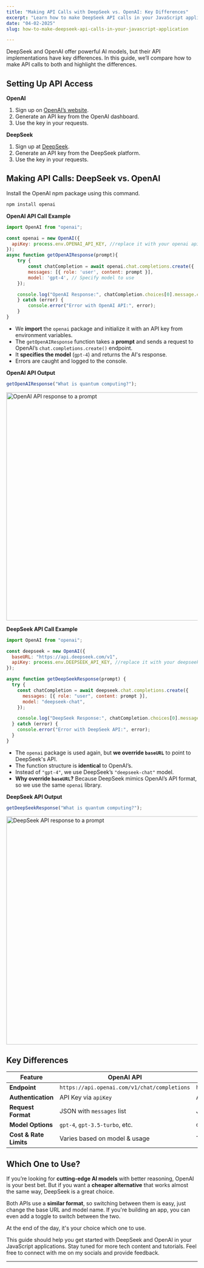 ```yaml
---
title: "Making API Calls with DeepSeek vs. OpenAI: Key Differences"
excerpt: "Learn how to make DeepSeek API calls in your JavaScript application using the openai npm package in this step-by-step guide."
date: "04-02-2025" 
slug: how-to-make-deepseek-api-calls-in-your-javascript-application

---
```


DeepSeek and OpenAI offer powerful AI models, but their API implementations have key differences. In this guide, we’ll compare how to make API calls to both and highlight the differences.

<h2 class="text-2xl font-semibold text-primary my-4">Setting Up API Access </h2>

**OpenAI**  
1. Sign up on [OpenAI’s website](https://openai.com).  
2. Generate an API key from the OpenAI dashboard.  
3. Use the key in your requests.  

**DeepSeek**  
1. Sign up at [DeepSeek](https://deepseek.com).  
2. Generate an API key from the DeepSeek platform.
3. Use the key in your requests.  

<h2 class="text-2xl font-semibold text-primary my-4">Making API Calls: DeepSeek vs. OpenAI </h2>

Install the OpenAI npm package using this command.  
```sh
npm install openai
```

**OpenAI API Call Example**  

```javascript
import OpenAI from "openai";

const openai = new OpenAI({
  apiKey: process.env.OPENAI_API_KEY, //replace it with your openai api key
});
async function getOpenAIResponse(prompt){
    try {
        const chatCompletion = await openai.chat.completions.create({
        messages: [{ role: 'user', content: prompt }],
        model: 'gpt-4', // Specify model to use
    });

    console.log("OpenAI Response:", chatCompletion.choices[0].message.content);
    } catch (error) {
        console.error("Error with OpenAI API:", error); 
    }
}
```

- We **import** the `openai` package and initialize it with an API key from environment variables.  
- The `getOpenAIResponse` function takes a **prompt** and sends a request to OpenAI’s `chat.completions.create()` endpoint.  
- It **specifies the model** (`gpt-4`) and returns the AI's response.  
- Errors are caught and logged to the console. 

**OpenAI API Output**
```javascript
getOpenAIResponse("What is quantum computing?");
```
<img src="/blog-images/openaires.webp" className="m-4" alt="OpenAI API response to a prompt" width="750" height="600" />

**DeepSeek API Call Example**  

```javascript
import OpenAI from "openai";

const deepseek = new OpenAI({
  baseURL: "https://api.deepseek.com/v1",
  apiKey: process.env.DEEPSEEK_API_KEY, //replace it with your deepseek api key
});

async function getDeepSeekResponse(prompt) {
  try {
    const chatCompletion = await deepseek.chat.completions.create({
      messages: [{ role: "user", content: prompt }],
      model: "deepseek-chat",
    });

    console.log("DeepSeek Response:", chatCompletion.choices[0].message.content);
  } catch (error) {
    console.error("Error with DeepSeek API:", error);
  }
}
```

- The `openai` package is used again, but **we override `baseURL`** to point to DeepSeek's API.  
- The function structure is **identical** to OpenAI’s.  
- Instead of `"gpt-4"`, we use DeepSeek’s `"deepseek-chat"` model.  
- **Why override `baseURL`?** Because DeepSeek mimics OpenAI’s API format, so we use the same `openai` library.

**DeepSeek API Output**
```javascript
getDeepSeekResponse("What is quantum computing?");
```
<img src="/blog-images/deepseekres.webp" className="m-4" alt="DeepSeek API response to a prompt" width="750" height="600" />

<h2 class="text-2xl font-semibold text-primary my-4">Key Differences </h2> 

<table style={{ width: "100%", borderSpacing: "10px" }}>
  <thead>
    <tr>
      <th style={{ textAlign: "center" }}>Feature</th>
      <th style={{ textAlign: "center" }}>OpenAI API</th>
      <th style={{ textAlign: "center" }}>DeepSeek API</th>
    </tr>
  </thead>
  <tbody>
    <tr>
      <td style={{ textAlign: "left" }}><strong>Endpoint</strong></td>
      <td style={{ textAlign: "left" }}><code>https://api.openai.com/v1/chat/completions</code></td>
      <td style={{ textAlign: "left" }}><code>https://api.deepseek.com/v1/chat/completions</code></td>
    </tr>
    <tr>
      <td style={{ textAlign: "left" }}><strong>Authentication</strong></td>
      <td style={{ textAlign: "left" }}>API Key via <code>apiKey</code></td>
      <td style={{ textAlign: "left" }}>API Key via <code>apiKey</code> with <code>baseURL</code> override</td>
    </tr>
    <tr>
      <td style={{ textAlign: "left" }}><strong>Request Format</strong></td>
      <td style={{ textAlign: "left" }}>JSON with <code>messages</code> list</td>
      <td style={{ textAlign: "left" }}>JSON with <code>messages</code> list</td>
    </tr>
    <tr>
      <td style={{ textAlign: "left" }}><strong>Model Options</strong></td>
      <td style={{ textAlign: "left" }}><code>gpt-4</code>, <code>gpt-3.5-turbo</code>, etc.</td>
      <td style={{ textAlign: "left" }}><code>deepseek-chat</code></td>
    </tr>
    <tr>
      <td style={{ textAlign: "left" }}><strong>Cost & Rate Limits</strong></td>
      <td style={{ textAlign: "left" }}>Varies based on model & usage</td>
      <td style={{ textAlign: "left" }}>Typically lower cost alternative</td>
    </tr>
  </tbody>
</table>

<h2 class="text-2xl font-semibold text-primary my-4">Which One to Use? </h2> 

If you’re looking for **cutting-edge AI models** with better reasoning, OpenAI is your best bet. But if you want a **cheaper alternative** that works almost the same way, DeepSeek is a great choice.  

Both APIs use a **similar format**, so switching between them is easy, just change the base URL and model name. If you're building an app, you can even add a toggle to switch between the two.  

At the end of the day, it's your choice which one to use.

This guide should help you get started with DeepSeek and OpenAI in your JavaScript applications. Stay tuned for more tech content and tutorials. Feel free to connect with me on my socials and provide feedback.

---